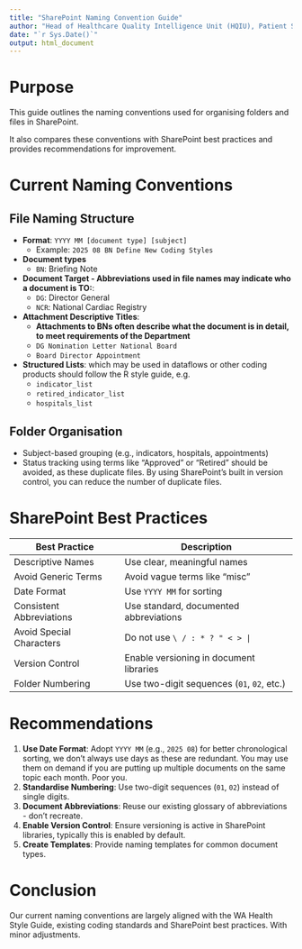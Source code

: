 ```yaml
---
title: "SharePoint Naming Convention Guide"
author: "Head of Healthcare Quality Intelligence Unit (HQIU), Patient Safety & Clinical Quality (PSCQ) Directorate"
date: "`r Sys.Date()`"
output: html_document
---
```


# Purpose

This guide outlines the naming conventions used for organising folders and files in SharePoint. 

It also compares these conventions with SharePoint best practices and provides recommendations for improvement.

# Current Naming Conventions

## File Naming Structure

- **Format**: `YYYY MM [document type] [subject]`
  - Example: `2025 08 BN Define New Coding Styles`
- **Document types** 
  - `BN`: Briefing Note
- **Document Target - Abbreviations used in file names may indicate who a document is TO:**:
  - `DG`: Director General
  - `NCR`: National Cardiac Registry
- **Attachment Descriptive Titles**:
  - **Attachments to BNs often describe what the document is in detail, to meet requirements of the Department**
  - `DG Nomination Letter National Board`
  - `Board Director Appointment`
- **Structured Lists**: which may be used in dataflows or other coding products should follow the R style guide, e.g. 
  - `indicator_list`
  - `retired_indicator_list`
  - `hospitals_list`

## Folder Organisation

- Subject-based grouping (e.g., indicators, hospitals, appointments)
- Status tracking using terms like “Approved” or “Retired” should be avoided, as these duplicate files. By using SharePoint's built in version control, you can reduce the number of duplicate files.

# SharePoint Best Practices

| Best Practice | Description |
|---------------|-------------|
| Descriptive Names | Use clear, meaningful names |
| Avoid Generic Terms | Avoid vague terms like “misc” |
| Date Format | Use `YYYY MM` for sorting |
| Consistent Abbreviations | Use standard, documented abbreviations |
| Avoid Special Characters | Do not use `\ / : * ? " < > |` |
| Version Control | Enable versioning in document libraries |
| Folder Numbering | Use two-digit sequences (`01`, `02`, etc.) |

# Recommendations

1. **Use Date Format**: Adopt `YYYY MM` (e.g., `2025 08`) for better chronological sorting, we don't always use days as these are redundant.  You may use them on demand if you are putting up multiple documents on the same topic each month.  Poor you. 
2. **Standardise Numbering**: Use two-digit sequences (`01`, `02`) instead of single digits.
3. **Document Abbreviations**: Reuse our existing glossary of abbreviations - don't recreate.
4. **Enable Version Control**: Ensure versioning is active in SharePoint libraries, typically this is enabled by default.
6. **Create Templates**: Provide naming templates for common document types.

# Conclusion

Our current naming conventions are largely aligned with the WA Health Style Guide, existing coding standards and SharePoint best practices. With minor adjustments.
